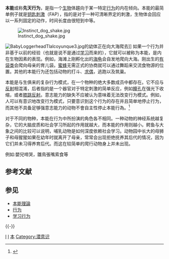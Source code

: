{{Mergeto|本能行為}}
{{Expert|time=2015-12-14T03:42:36+00:00}}
{{other uses}}
<!--
{{他用
|subject=生物学上的概念
|other=同名的美国惊悚电影
|本能 (电影)
}}
-->
'''本能'''或称'''先天行为'''，是指一个[[生物|生物]]体趨向于某一特定[[行为|行为]]的内在倾向。本能的最简单例子就是[[钥匙刺激|钥匙刺激]]（FAP），指的是对于一种可清晰界定的刺激，生物体会回应以一系列固定的动作，时间长度由很短到中等。

[[File:Instinct_dog_shake.jpg|thumb]]

[[File:BabyLoggerheadTlalcoyunque3.jpg|thumb]]的幼体正在向大海爬去]]
如果一个行为并非基于以前的经验（也就是说不是通过[[学习|学习]]而来的），它就可以被称为本能，是内在生物因素的表现。例如，海滩上刚孵化出的[[海龟|海龟]]会自发地爬向大海。刚出生的[[有袋类|有袋类]]会爬向母亲的育儿袋。[[蜜蜂|蜜蜂]]无需正式的协商就可以通过舞蹈来交流食物源的位置。其他的本能行为还包括动物的打斗、[[求偶|求偶]]，逃跑以及筑巢。

本能是与生俱来的复杂行为模式，在一个物种的绝大多数成员中都存在。它不应与[[反射_(生理学)|反射]]相混淆，后者指的是一个器官对于特定刺激的简单反应，例如[[瞳孔|瞳孔]]在强光下收缩，或者[[膝跳反射|膝跳反射]]。意志能力的缺失不应被认为意味着无法改变行为模式。例如，人可以有意识地改变行为模式，只要意识到这个行为的存在并且简单地停止行为，而其他不具备足够强意志能力的动物不會自主性停止本能行為。<ref>{{cite book |last=Lorenz |first=Konrad |title=Behind the Mirror: A Search for a Natural History of Human Knowledge |url=https://archive.org/details/behindmirror00konr |year=1977 |publisher=Harcourt Brace Jovanovich |location=New York |isbn=0-15-111699-7 }}</ref>

对于不同的物种，本能在行为中所扮演的角色各不相同。一种动物的神经系统越复杂，它的大脑皮质和社会学习所起的作用就越大，而本能的作用则越小。鳄鱼与大象之间的比较可以说明，哺乳动物是如何深度依赖社会学习。动物园中长大的母狮子和母猩猩如果在幼年时就离开了母亲，常常会出现拒绝抚养其后代的情况，因为它们并未习得养育后代。而这在较简单的爬行动物身上并未出现。

例如:嬰兒啼哭，雛鳥張嘴索食等

== 参考文献 ==
{{Reflist}}

== 参见 ==
* [[本能理論|本能理論]]
* [[行为|行为]]
* [[学习行为|学习行为]]

{{-}}
{{Neuroethology}}
{{Ethology}}

{{Authority control}}

[[Category:动物行为学|I]]
[[Category:神经行为学|I]]
[[Category:心理学|本]]
[[Category:潜意识|Category:潜意识]]
